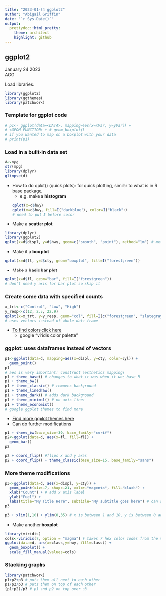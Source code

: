 ```yaml
---
title: "2023-01-24 ggplot2"
author: "Abigail Griffin"
date: "`r Sys.Date()`"
output:
  prettydoc::html_pretty:
    theme: architect
    highlight: github
---
```

## ggplot2
January 24 2023  
AGG  

Load libraries.
```r
library(ggplot2)
library(ggthemes)
library(patchwork)
```

### Template for ggplot code
```r
# p1<- ggplot(data=<DATA>, mapping=aes(x=xVar, y=yVar)) +
# <GEOM FUNCTION> + # geom_boxplot()
# if you wanted to map on a boxplot with your data
# print(p1)
```

### Load in a built-in data set
```r
d<-mpg
str(mpg)
library(dplyr)
glimpse(d)
```
* How to do qplot() (quick plots): for quick plotting, similar to what is in R base package. 
  + e.g. make a **histogram**  
```r
qplot(x=d$hwy)
qplot(x=d$hwy, fill=I("darkblue"), color=I("black"))
# need to put I before color 
```
* Make a **scatter plot**
```r
library(dplyr)
library(ggplot2)
qplot(x=d$displ, y=d$hwy, geom=c("smooth", "point"), method="lm") # method makes it a linear distribution and not just following points
```
* Make it a **box plot**
```r
qplot(x=d$fl, y=d$cty, geom="boxplot", fill=I("forestgreen"))
```
* Make a **basic bar plot**
```r
qplot(x=d$fl, geom="bar", fill=I("forestgreen"))
# don't need y axis for bar plot so skip it
```
### Create some data with specified counts
```r
x_trt<-c("Control", "Low", "High")
y_resp<-c(12, 2.5, 22.9)
qplot(x=x_trt, y=y_resp, geom="col", fill=I(c("forestgreen", "slategray", "goldenrod"))) # will print in alphabetical order
# uses vectors instead of whole data frame
```
* [To find colors click here](http://www.stat.columbia.edu/~tzheng/files/Rcolor.pdf)
  + google "viridis color palette"

### ggplot: uses dataframes instead of vectors
```r
p1<-ggplot(data=d, mapping=aes(x=displ, y=cty, color=cyl)) +
  geom_point()
p1
# aes is very important: construct aesthetics mappings
p1 + theme_base() # changes to what it was when it was base R
p1 + theme_bw()
p1 + theme_classic() # removes background
p1 + theme_linedraw()
p1 + theme_dark() # adds dark background
p1 + theme_minimal() # no axis lines
p1 + theme_economist()
# google ggplot themes to find more
```
* [Find more ggplot themes here](https://ggplot2.tidyverse.org/reference/ggtheme.html)
* Can do further modifications
```r
p1 + theme_bw(base_size=30, base_family="serif")
p2<-ggplot(data=d, aes(x=fl, fill=fl)) +
  geom_bar()
p2

p2 + coord_flip() #flips x and y axes
p2 + coord_flip() + theme_classic(base_size=15, base_family="sans")
```
### More theme modifications
```r
p3<-ggplot(data=d, aes(x=displ, y=cty)) +
  geom_point(size=7, shape=21, color="magenta", fill="black") +
  xlab("Count") + # add x axis label
  ylab("Fuel") +
  labs(title="My Title Here", subtitle="My subtitle goes here") # can also do x=/y= for axis
p3

p3 + xlim(1,10) + ylim(0,35) # x is between 1 and 10, y is between 0 and 35
```
* Make another **boxplot**
```r
library(viridis)
cols<-viridis(7, option = "magma") # takes 7 hex color codes from the viridis color packages. # also plasma, turbo, viridis. # have to give it the same number of colors as you have groups
ggplot(data=d, aes(x=class,y=hwy, fill=class)) +
  geom_boxplot() +
  scale_fill_manual(values=cols)
```

### Stacking graphs
```r
library(patchwork)
p1+p2+p3 # puts them all next to each other
p1/p2/p3 # puts them on top of each other
(p1+p2)/p3 # p1 and p2 on top over p3
```

```r

```

```r

```